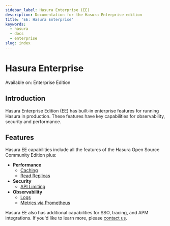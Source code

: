 ```yaml
---
sidebar_label: Hasura Enterprise (EE)
description: Documentation for the Hasura Enterprise edition
title: 'EE: Hasura Enterprise'
keywords:
  - hasura
  - docs
  - enterprise
slug: index
---
```


# Hasura Enterprise

<div className='badge badge--primary heading-badge'>Available on: Enterprise Edition</div>

## Introduction

Hasura Enterprise Edition (EE) has built-in enterprise features for running Hasura in production. These features have
key capabilities for observability, security and performance.

## Features

Hasura EE capabilities include all the features of the Hasura Open Source Community Edition plus:

- **Performance**
  - [Caching](/enterprise/caching.mdx)
  - [Read Replicas](/databases/connect-db/read-replicas.mdx)
- **Security**
  - [API Limiting](/security/api-limits.mdx)
- **Observability**
  - [Logs](/deployment/logging.mdx)
  - [Metrics via Prometheus](/enterprise/metrics.mdx)

Hasura EE also has additional capabilities for SSO, tracing, and APM integrations. If you'd like to learn more, please
[contact us](mailto:sales@hasura.io).
